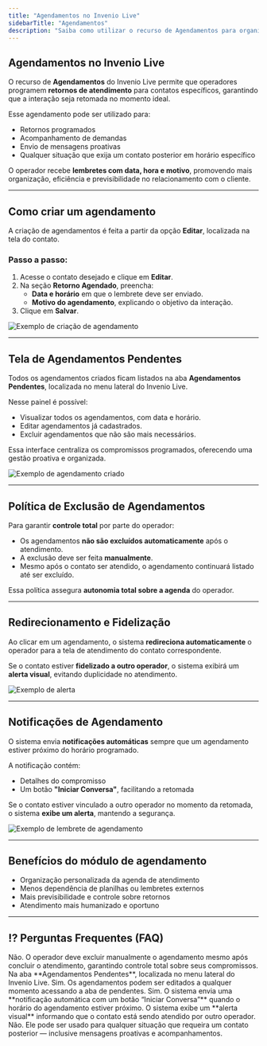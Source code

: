 ```yaml
---
title: "Agendamentos no Invenio Live"
sidebarTitle: "Agendamentos"
description: "Saiba como utilizar o recurso de Agendamentos para organizar retornos e melhorar o relacionamento com o cliente."
---
```


##  Agendamentos no Invenio Live

O recurso de **Agendamentos** do Invenio Live permite que operadores programem **retornos de atendimento** para contatos específicos, garantindo que a interação seja retomada no momento ideal.

Esse agendamento pode ser utilizado para:
- Retornos programados
- Acompanhamento de demandas
- Envio de mensagens proativas
- Qualquer situação que exija um contato posterior em horário específico

O operador recebe **lembretes com data, hora e motivo**, promovendo mais organização, eficiência e previsibilidade no relacionamento com o cliente.

---

##  Como criar um agendamento

A criação de agendamentos é feita a partir da opção **Editar**, localizada na tela do contato.

### Passo a passo:

1. Acesse o contato desejado e clique em **Editar**.
2. Na seção **Retorno Agendado**, preencha:
   - **Data e horário** em que o lembrete deve ser enviado.
   - **Motivo do agendamento**, explicando o objetivo da interação.
3. Clique em **Salvar**.

![Exemplo de criação de agendamento](https://robbublob.blob.core.windows.net/docs/changelog/agendamentomessage.png)

---

##  Tela de Agendamentos Pendentes

Todos os agendamentos criados ficam listados na aba **Agendamentos Pendentes**, localizada no menu lateral do Invenio Live.

Nesse painel é possível:

-  Visualizar todos os agendamentos, com data e horário.
-  Editar agendamentos já cadastrados.
-  Excluir agendamentos que não são mais necessários.

Essa interface centraliza os compromissos programados, oferecendo uma gestão proativa e organizada.

![Exemplo de agendamento criado](https://robbublob.blob.core.windows.net/docs/agendapendente.png)

---

##  Política de Exclusão de Agendamentos

Para garantir **controle total** por parte do operador:

- Os agendamentos **não são excluídos automaticamente** após o atendimento.
- A exclusão deve ser feita **manualmente**.
- Mesmo após o contato ser atendido, o agendamento continuará listado até ser excluído.

Essa política assegura **autonomia total sobre a agenda** do operador.

---

##  Redirecionamento e Fidelização

Ao clicar em um agendamento, o sistema **redireciona automaticamente** o operador para a tela de atendimento do contato correspondente.

Se o contato estiver **fidelizado a outro operador**, o sistema exibirá um **alerta visual**, evitando duplicidade no atendimento.

![Exemplo de alerta](https://robbublob.blob.core.windows.net/docs/alertaoperador.jpeg)

---

##  Notificações de Agendamento

O sistema envia **notificações automáticas** sempre que um agendamento estiver próximo do horário programado.

A notificação contém:

-  Detalhes do compromisso
-  Um botão **"Iniciar Conversa"**, facilitando a retomada

Se o contato estiver vinculado a outro operador no momento da retomada, o sistema **exibe um alerta**, mantendo a segurança.

![Exemplo de lembrete de agendamento](https://robbublob.blob.core.windows.net/docs/lembreteagenda.png)

---

##  Benefícios do módulo de agendamento

-  Organização personalizada da agenda de atendimento
-  Menos dependência de planilhas ou lembretes externos
-  Mais previsibilidade e controle sobre retornos
-  Atendimento mais humanizado e oportuno

---

## ⁉️ Perguntas Frequentes (FAQ)

<AccordionGroup>
  <Accordion title="O agendamento exclui automaticamente após o atendimento?">
    Não. O operador deve excluir manualmente o agendamento mesmo após concluir o atendimento, garantindo controle total sobre seus compromissos.
  </Accordion>

  <Accordion title="Onde vejo todos os agendamentos que criei?">
    Na aba **Agendamentos Pendentes**, localizada no menu lateral do Invenio Live.
  </Accordion>

  <Accordion title="Posso editar um agendamento depois de criado?">
    Sim. Os agendamentos podem ser editados a qualquer momento acessando a aba de pendentes.
  </Accordion>

  <Accordion title="Recebo algum aviso quando estiver perto do horário agendado?">
    Sim. O sistema envia uma **notificação automática com um botão “Iniciar Conversa”** quando o horário do agendamento estiver próximo.
  </Accordion>

  <Accordion title="O que acontece se outro operador já estiver atendendo o cliente?">
    O sistema exibe um **alerta visual** informando que o contato está sendo atendido por outro operador.
  </Accordion>

  <Accordion title="Preciso usar esse recurso apenas para retornos?">
    Não. Ele pode ser usado para qualquer situação que requeira um contato posterior — inclusive mensagens proativas e acompanhamentos.
  </Accordion>
</AccordionGroup>


